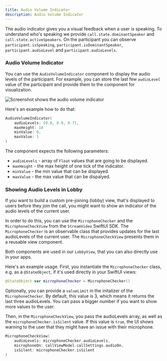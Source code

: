 ```yaml
---
title: Audio Volume Indicator
description: Audio Volume Indicator
---
```


The audio indicator gives you a visual feedback when a user is speaking. To understand who's speaking we provide `call.state.dominantSpeaker` and `call.state.activeSpeakers`. On the participant you can observe `participant.isSpeaking`, `participant.isDominantSpeaker`, `participant.audioLevel` and `participant.audioLevels`.

### Audio Volume Indicator

You can use the `AudioVolumeIndicator` component to display the audio levels of the participant. For example, you can store the last few `audioLevel` value of the participant and provide them to the component for visualization.

![Screenshot shows the audio volume indicator](../assets/audio-volume-indicator.png)

Here's an example how to do that:

```swift
AudioVolumeIndicator(
	audioLevels: [0.8, 0.9, 0.7],
	maxHeight: 14
    minValue: 0,
    maxValue: 1
)
```

The component expects the following parameters:
- `audioLevels` - array of `Float` values that are going to be displayed.
- `maxHeight` - the max height of one tick of the indicator.
- `minValue` - the min value that can be displayed.
- `maxValue` - the max value that can be dispalyed.

### Showing Audio Levels in Lobby

If you want to build a custom pre-joining (lobby) view, that's displayed to users before they join the call, you might want to show an indicator of the audio levels of the current user.

In order to do this, you can use the `MicrophoneChecker` and the `MicrophoneCheckView` from the `StreamVideo` SwiftUI SDK. The `MicrophoneChecker` is an observable class that provides updates for the last audioLevels of the current user. The `MicrophoneCheckView` presents them in a reusable view component.

Both components are used in our `LobbyView`, that you can also directly use in your apps.

Here's an example usage. First, you instantiate the `MicrophoneChecker` class, e.g. as a `@StateObject`, if it's used directly in your SwiftUI views:

```swift
@StateObject var microphoneChecker = MicrophoneChecker()
```

Optionally, you can provide a `valueLimit` in the initalizer of the `MicrophoneChecker`. By default, this value is 3, which means it returns the last three audioLevels. You can pass a bigger number if you want to show more values to the user.

Then, in the `MicrophoneCheckView`, you pass the audioLevels array, as well as the `microphoneChecker.isSilent` value. If this value is `true`, the UI shows warning to the user that they might have an issue with their microphone.

```swift
MicrophoneCheckView(
	audioLevels: microphoneChecker.audioLevels,
	microphoneOn: callViewModel.callSettings.audioOn,
    isSilent: microphoneChecker.isSilent                    
)
```